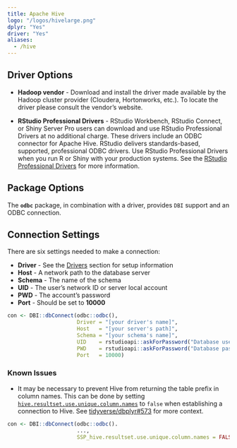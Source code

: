 ```yaml
---
title: Apache Hive
logo: "/logos/hivelarge.png"
dplyr: "Yes"
driver: "Yes"
aliases:
  - /hive
---
```


## Driver Options

- **Hadoop vendor** - Download and install the driver made available by the Hadoop cluster provider (Cloudera, Hortonworks, etc.).  To locate the driver please consult the vendor's website. 

- **RStudio Professional Drivers** - RStudio Workbench, RStudio Connect, or Shiny Server Pro users can download and use RStudio Professional Drivers at no additional charge. These drivers include an ODBC connector for Apache Hive.  RStudio delivers standards-based, supported, professional ODBC drivers. Use RStudio Professional Drivers when you run R or Shiny with your production systems. See the [RStudio Professional Drivers](https://www.rstudio.com/products/drivers/) for more information. 

## Package Options

The **`odbc`** package, in combination with a driver, provides `DBI` support and an ODBC connection.

## Connection Settings

There are six settings needed to make a connection:

  - **Driver** - See the [Drivers](/drivers) section for setup information 
  - **Host** - A network path to the database server
  - **Schema** - The name of the schema
  - **UID** - The user's network ID or server local account
  - **PWD** - The account's password
  - **Port** - Should be set to **10000**

```r

con <- DBI::dbConnect(odbc::odbc(),
                      Driver = "[your driver's name]",
                      Host   = "[your server's path]",
                      Schema = "[your schema's name]",
                      UID    = rstudioapi::askForPassword("Database user"),
                      PWD    = rstudioapi::askForPassword("Database password"),
                      Port   = 10000)

```

### Known Issues

- It may be necessary to prevent Hive from returning the table prefix in column names. This can be done by setting [`hive.resultset.use.unique.column.names`](https://stackoverflow.com/questions/31705985/is-it-possible-to-stop-hive-from-printing-the-database-when-printing-column-head) to `false` when establishing a connection to Hive. See [tidyverse/dbplyr#573](https://github.com/tidyverse/dbplyr/issues/573) for more context.

```r
con <- DBI::dbConnect(odbc::odbc().
                      ...,
                      SSP_hive.resultset.use.unique.column.names = FALSE)
```

